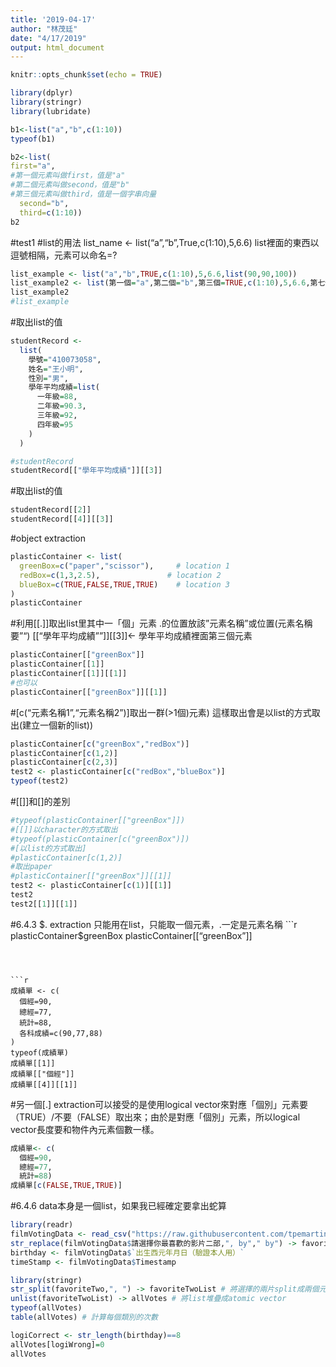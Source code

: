 ```yaml
---
title: '2019-04-17'
author: "林茂廷"
date: "4/17/2019"
output: html_document
---
```


```r
knitr::opts_chunk$set(echo = TRUE)
```

```r
library(dplyr)
library(stringr)
library(lubridate)
```

```r
b1<-list("a","b",c(1:10))
typeof(b1)
```

```r
b2<-list(
first="a",
#第一個元素叫做first，值是"a"
#第二個元素叫做second，值是"b"
#第三個元素叫做third，值是一個字串向量
  second="b",
  third=c(1:10))
b2
```

#test1
#list的用法
list_name <- list("a","b",True,c(1:10),5,6.6)
list裡面的東西以逗號相隔，元素可以命名=?
```r
list_example <- list("a","b",TRUE,c(1:10),5,6.6,list(90,90,100))
list_example2 <- list(第一個="a",第二個="b",第三個=TRUE,c(1:10),5,6.6,第七個=list(學生一=90,學生二=90,100))
list_example2
#list_example
```


#取出list的值
```r
studentRecord <-
  list(
    學號="410073058",
    姓名="王小明",
    性別="男",
    學年平均成績=list(
      一年級=88,
      二年級=90.3,
      三年級=92,
      四年級=95
    )
  )

#studentRecord
studentRecord[["學年平均成績"]][[3]]
```
#取出list的值
```r
studentRecord[[2]]
studentRecord[[4]][[3]]
```


#object extraction
```r
plasticContainer <- list(
  greenBox=c("paper","scissor"),     # location 1
  redBox=c(1,3,2.5),               # location 2
  blueBox=c(TRUE,FALSE,TRUE,TRUE)    # location 3
)
plasticContainer
```


#利用[[.]]取出list里其中一「個」元素
.的位置放該"元素名稱"或位置(元素名稱要"")
[["學年平均成績""]][[3]]<- 學年平均成績裡面第三個元素
```r
plasticContainer[["greenBox"]] 
plasticContainer[[1]]
plasticContainer[[1]][[1]]
#也可以
plasticContainer[["greenBox"]][[1]]
```


#[c("元素名稱1","元素名稱2")]取出一群(>1個)元素)
這樣取出會是以list的方式取出(建立一個新的list))
```r
plasticContainer[c("greenBox","redBox")] 
plasticContainer[c(1,2)]
plasticContainer[c(2,3)]
test2 <- plasticContainer[c("redBox","blueBox")]
typeof(test2)
```

#[[]]和[]的差別
```r
#typeof(plasticContainer[["greenBox"]])
#[[]]以character的方式取出
#typeof(plasticContainer[c("greenBox")])
#[以list的方式取出]
#plasticContainer[c(1,2)]
#取出paper
#plasticContainer[["greenBox"]][[1]]
test2 <- plasticContainer[c(1)][[1]]
test2
test2[[1]][[1]]
```
#6.4.3 $. extraction
只能用在list，只能取一個元素，.一定是元素名稱
```r
plasticContainer$greenBox
plasticContainer[["greenBox"]]
```



```r
成績單 <- c(
  個經=90,
  總經=77,
  統計=88,
  各科成績=c(90,77,88)
)
typeof(成績單)
成績單[[1]]
成績單[["個經"]]
成績單[[4]][[1]]

```

#另一個[.] extraction可以接受的是使用logical vector來對應「個別」元素要（TRUE）/不要（FALSE）取出來；由於是對應「個別」元素，所以logical vector長度要和物件內元素個數一樣。
```r
成績單<- c(
  個經=90,
  總經=77,
  統計=88)
成績單[c(FALSE,TRUE,TRUE)]
```


#6.4.6
data本身是一個list，如果我已經確定要拿出蛇算
```r
library(readr)
filmVotingData <- read_csv("https://raw.githubusercontent.com/tpemartin/github-data/master/podcastcompetition3.csv")
str_replace(filmVotingData$請選擇你最喜歡的影片二部,", by"," by") -> favoriteTwo
birthday <- filmVotingData$`出生西元年月日（驗證本人用）`
timeStamp <- filmVotingData$Timestamp
```

```r
library(stringr)
str_split(favoriteTwo,", ") -> favoriteTwoList # 將選擇的兩片split成兩個元素
unlist(favoriteTwoList) -> allVotes # 將list堆疊成atomic vector
typeof(allVotes)
table(allVotes) # 計算每個類別的次數
```

```r
logiCorrect <- str_length(birthday)==8
allVotes[logiWrong]=0
allVotes

```

